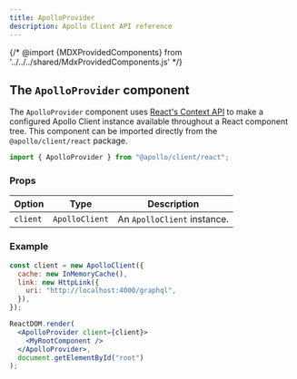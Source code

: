 ```yaml
---
title: ApolloProvider
description: Apollo Client API reference
---
```


{/* @import {MDXProvidedComponents} from '../../../shared/MdxProvidedComponents.js' */}

## The `ApolloProvider` component

The `ApolloProvider` component uses [React's Context API](https://react.dev/reference/react/useContext) to make a configured Apollo Client instance available throughout a React component tree. This component can be imported directly from the `@apollo/client/react` package.

```js
import { ApolloProvider } from "@apollo/client/react";
```

### Props

| Option   | Type           | Description                 |
| -------- | -------------- | --------------------------- |
| `client` | `ApolloClient` | An `ApolloClient` instance. |

### Example

```jsx {7-9}
const client = new ApolloClient({
  cache: new InMemoryCache(),
  link: new HttpLink({
    uri: "http://localhost:4000/graphql",
  }),
});

ReactDOM.render(
  <ApolloProvider client={client}>
    <MyRootComponent />
  </ApolloProvider>,
  document.getElementById("root")
);
```
